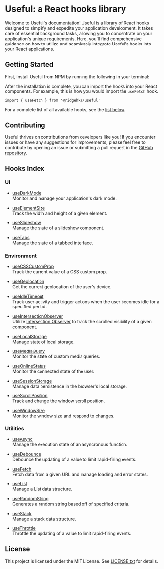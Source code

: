 
# Useful: a React hooks library

Welcome to Useful's documentation! Useful is a library of React hooks designed to simplify and expedite your application development. It takes care of essential background tasks, allowing you to concentrate on your application's unique requirements. Here, you'll find comprehensive guidance on how to utilize and seamlessly integrate Useful's hooks into your React applications.

## Getting Started

First, install Useful from NPM by running the following in your terminal:

<Install />

After the installation is complete, you can import the hooks into your React components. For example, this is how you would import the `useFetch` hook.

```tsx filename="useFetch()"
import { useFetch } from '@ridgehkr/useful'
```

For a complete list of all available hooks, see the [list below](#all-hooks).

## Contributing

Useful thrives on contributions from developers like you! If you encounter issues or have any suggestions for improvements, please feel free to contribute by opening an issue or submitting a pull request in the [GitHub repository](https://github.com/ridgehkr/useful).

## Hooks Index

### UI

- [useDarkMode](/hooks/useDarkMode)\
  Monitor and manage your application's dark mode.

- [useElementSize](/hooks/useElementSize)\
  Track the width and height of a given element.

- [useSlideshow](/hooks/useSlideshow)\
  Manage the state of a slideshow component.

- [useTabs](/hooks/useTabs)\
  Manage the state of a tabbed interface.

### Environment

- [useCSSCustomProp](/hooks/useCSSCustomProp)\
  Track the current value of a CSS custom prop.

- [useGeolocation](/hooks/useGeolocation)\
  Get the current geolocation of the user's device.

- [useIdleTimeout](/hooks/useIdleTimeout)\
  Track user activity and trigger actions when the user becomes idle for a specified period.

- [useIntersectionObserver](/hooks/useIntersectionObserver)\
  Utilize [Intersection Observer](https://developer.mozilla.org/en-US/docs/Web/API/Intersection_Observer_API) to track the scrolled visibility of a given component.

- [useLocalStorage](/hooks/useLocalStorage)\
  Manage state of local storage.

- [useMediaQuery](/hooks/useMediaQuery)\
  Monitor the state of custom media queries.

- [useOnlineStatus](/hooks/useOnlineStatus)\
  Monitor the connected state of the user.

- [useSessionStorage](/hooks/useSessionStorage)\
  Manage data persistence in the browser's local storage.

- [useScrollPosition](/hooks/useScrollPosition)\
  Track and change the window scroll position.

- [useWindowSize](/hooks/useWindowSize)\
  Monitor the window size and respond to changes.

### Utilities

- [useAsync](/hooks/useAsync)\
  Manage the execution state of an asyncronous function.

- [useDebounce](/hooks/useDebounce)\
  Debounce the updating of a value to limit rapid-firing events.

- [useFetch](/hooks/useFetch)\
  Fetch data from a given URL and manage loading and error states.

- [useList](/hooks/useList)\
  Manage a List data structure.

- [useRandomString](/hooks/useRandomString)\
  Generates a random string based off of specified criteria.

- [useStack](/hooks/useStack)\
  Manage a stack data structure.

- [useThrottle](/hooks/useThrottle)\
  Throttle the updating of a value to limit rapid-firing events.

## License

This project is licensed under the MIT License. See [LICENSE.txt](https://github.com/ridgehkr/useful/blob/master/LICENSE.txt) for details.
